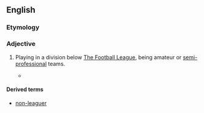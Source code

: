 {{also|nonleague}}
==English==
{{wikipedia|non-League football}}

===Etymology===
{{prefix|en|non|league}}

===Adjective===
{{en-adj|-}}

# {{lb|en|British|soccer}} Playing in a division below [[w:The Football League|The Football League]], being amateur or [[semi-professional]] teams.
#* {{quote-journal
|date=January 29, 2011
|author=Chris Bevan
|title=Torquay 0 - 1 Crawley Town
|work=BBC
|url=http://news.bbc.co.uk/sport2/hi/football/fa_cup/9379079.stm
|page=
|passage=Crawley missed two penalties but still edged out League Two Torquay to become the first '''non-league''' side to reach the FA Cup fifth round for 17 years.}}

====Derived terms====
* [[non-leaguer]]